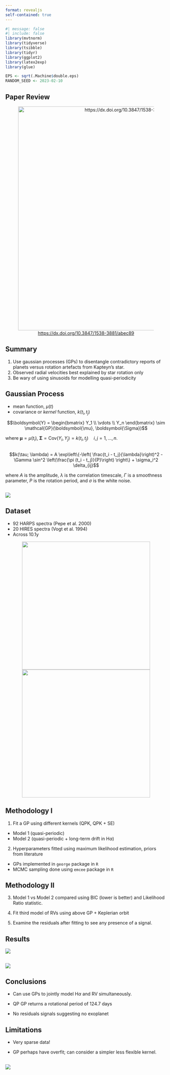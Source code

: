 ```yaml
---
format: revealjs
self-contained: true
---
```

```r
#| message: false
#| include: false
library(mvtnorm)
library(tidyverse)
library(tsibble)
library(tidyr)
library(ggplot2)
library(latex2exp)
library(glue)

EPS <- sqrt(.Machine$double.eps)
RANDOM_SEED <- 2023-02-10
```

## Paper Review

<center>

![<https://dx.doi.org/10.3847/1538-3881/abec89>](figures/title-abstract.png){width=700}



</center>


## Summary

1. Use gaussian processes (GPs) to disentangle contradictory reports of planets versus rotation artefacts from Kapteyn's star.
2. Observed radial velocities best explained by star rotation only
3. Be wary of using sinusoids for modelling quasi-periodicity


## Gaussian Process

- mean function, $\mu(t)$
- covariance or *kernel* function, $k(t_i, t_j)$

$$\boldsymbol{Y} = \begin{bmatrix} Y_1 \\ \vdots \\ Y_n \end{bmatrix}  \sim \mathcal{GP}(\boldsymbol{\mu}, \boldsymbol{\Sigma})$$

where $\boldsymbol{\mu} = \mu(t_i),\; \boldsymbol{\Sigma} = \mathrm{Cov}(Y_i, Y_j) = k(t_i, t_j)\quad i,j = 1, \dots, n$.

## 

$$k(\tau; \lambda) = A \exp\left\{-\left( \frac{t_i - t_j}{\lambda}\right)^2 - \Gamma \sin^2 \left(\frac{\pi (t_i - t_j)}{P}\right) \right\} + \sigma_i^2 \delta_{ij}$$

where $A$ is the amplitude, $\lambda$ is the correlation timescale, $\Gamma$ is a smoothness parameter, $P$ is the rotation period, and $\sigma$ is the white noise. 

##

![](figures/figure03.png)

## Dataset

  - 92 HARPS spectra (Pepe et al. 2000)
  - 20 HIRES spectra (Vogt et al. 1994)
  - Across 10.1y

<center>

![](figures/figure01a.png){width=400px} ![](figures/figure01b.png){width=400px}

</center>


## Methodology I

1. Fit a GP using different kernels (QPK, QPK + SE)
  - Model 1 (quasi-periodic)
  - Model 2 (quasi-periodic + long-term drift in H$\alpha$)

2. Hyperparameters fitted using maximum likelihood estimation, priors from literature
  - GPs implemented in `george` package in `R`
  - MCMC sampling done using `emcee` package in `R`


## Methodology II

3. Model 1 vs Model 2 compared using BIC (lower is better) and Likelihood Ratio statistic.

4. Fit third model of RVs using above GP + Keplerian orbit

5. Examine the residuals after fitting to see any presence of a signal.


## Results

![](figures/figure08.png)


##

![](figures/figure10.png)

## Conclusions

- Can use GPs to jointly model H$\alpha$ and RV simultaneously.

- QP GP returns a rotational period of 124.7 days

- No residuals signals suggesting no exoplanet

## Limitations

- Very sparse data!

- GP perhaps have overfit; can consider a simpler less flexible kernel.

##

![](figures/figure05.png)
